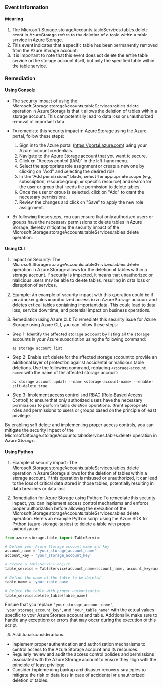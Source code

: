 
### Event Information

#### Meaning

1. The Microsoft.Storage.storageAccounts.tableServices.tables.delete event in AzureStorage refers to the deletion of a table within a table service in Azure Storage.
2. This event indicates that a specific table has been permanently removed from the Azure Storage account.
3. It is important to note that this event does not delete the entire table service or the storage account itself, but only the specified table within the table service.

### Remediation

#### Using Console

- The security impact of using the Microsoft.Storage.storageAccounts.tableServices.tables.delete operation in Azure Storage is that it allows the deletion of tables within a storage account. This can potentially lead to data loss or unauthorized removal of important data.

- To remediate this security impact in Azure Storage using the Azure portal, follow these steps:
  1. Sign in to the Azure portal (https://portal.azure.com) using your Azure account credentials.
  2. Navigate to the Azure Storage account that you want to secure.
  3. Click on "Access control (IAM)" in the left-hand menu.
  4. Select the appropriate role assignment or create a new one by clicking on "Add" and selecting the desired role.
  5. In the "Add permissions" blade, select the appropriate scope (e.g., subscription, resource group, or specific resource) and search for the user or group that needs the permission to delete tables.
  6. Once the user or group is selected, click on "Add" to grant the necessary permissions.
  7. Review the changes and click on "Save" to apply the new role assignment.

- By following these steps, you can ensure that only authorized users or groups have the necessary permissions to delete tables in Azure Storage, thereby mitigating the security impact of the Microsoft.Storage.storageAccounts.tableServices.tables.delete operation.

#### Using CLI

1. Impact on Security: The Microsoft.Storage.storageAccounts.tableServices.tables.delete operation in Azure Storage allows for the deletion of tables within a storage account. If security is impacted, it means that unauthorized or malicious users may be able to delete tables, resulting in data loss or disruption of services.

2. Example: An example of security impact with this operation could be if an attacker gains unauthorized access to an Azure Storage account and deletes critical tables containing important data. This could lead to data loss, service downtime, and potential impact on business operations.

3. Remediation using Azure CLI: To remediate this security issue for Azure Storage using Azure CLI, you can follow these steps:

- Step 1: Identify the affected storage account by listing all the storage accounts in your Azure subscription using the following command:
  ```
  az storage account list
  ```

- Step 2: Enable soft delete for the affected storage account to provide an additional layer of protection against accidental or malicious table deletions. Use the following command, replacing `<storage-account-name>` with the name of the affected storage account:
  ```
  az storage account update --name <storage-account-name> --enable-soft-delete true
  ```

- Step 3: Implement access control and RBAC (Role-Based Access Control) to ensure that only authorized users have the necessary permissions to perform table deletion operations. Grant appropriate roles and permissions to users or groups based on the principle of least privilege.

By enabling soft delete and implementing proper access controls, you can mitigate the security impact of the Microsoft.Storage.storageAccounts.tableServices.tables.delete operation in Azure Storage.

#### Using Python

1. Example of security impact: The Microsoft.Storage.storageAccounts.tableServices.tables.delete operation in Azure Storage allows for the deletion of tables within a storage account. If this operation is misused or unauthorized, it can lead to the loss of critical data stored in those tables, potentially resulting in data breaches or data loss.

2. Remediation for Azure Storage using Python: To remediate this security impact, you can implement access control mechanisms and enforce proper authorization before allowing the execution of the Microsoft.Storage.storageAccounts.tableServices.tables.delete operation. Here's an example Python script using the Azure SDK for Python (azure-storage-tables) to delete a table with proper authorization:

```python
from azure.storage.table import TableService

# Define your Azure Storage account name and key
account_name = 'your_storage_account_name'
account_key = 'your_storage_account_key'

# Create a TableService object
table_service = TableService(account_name=account_name, account_key=account_key)

# Define the name of the table to be deleted
table_name = 'your_table_name'

# Delete the table with proper authorization
table_service.delete_table(table_name)
```

Ensure that you replace `'your_storage_account_name'`, `'your_storage_account_key'`, and `'your_table_name'` with the actual values specific to your Azure Storage account and table. Additionally, make sure to handle any exceptions or errors that may occur during the execution of this script.

3. Additional considerations:
- Implement proper authentication and authorization mechanisms to control access to the Azure Storage account and its resources.
- Regularly review and audit the access control policies and permissions associated with the Azure Storage account to ensure they align with the principle of least privilege.
- Consider implementing backup and disaster recovery strategies to mitigate the risk of data loss in case of accidental or unauthorized deletion of tables.

